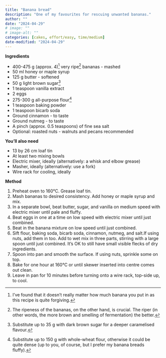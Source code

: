 ```yaml
---
title: "Banana bread"
description: "One of my favourites for rescuing unwanted bananas."
author: ""
date: "2024-04-29"
# image: ""
# image-alt: ""
categories: [cakes, effort/easy, time/medium]
date-modified: "2024-04-29"
---
```


**Ingredients**

-   400-475 g (approx. 4)[^1] very ripe[^2] bananas - mashed
-   50 ml honey or maple syrup
-   125 g butter - softened
-   50 g light brown sugar[^3]
-   1 teaspoon vanilla extract
-   2 eggs
-   275-300 g all-purpose flour[^4]
-   1 teaspoon baking powder
-   1 teaspoon bicarb soda
-   Ground cinnamon - to taste
-   Ground nutmeg - to taste
-   A pinch (approx. 0.5 teaspoons) of fine sea salt
-   Optional: roasted nuts - walnuts and pecans recommended

[^1]: I've found that it doesn't really matter how much banana you put in as this recipe is quite forgiving.

[^2]: The ripeness of the bananas, on the other hand, is crucial. The riper (in other words, the more brown and smelling of fermentation) the better.

[^3]: Substitute up to 35 g with dark brown sugar for a deeper caramelised flavour.

[^4]: Substitute up to 150 g with whole-wheat flour, otherwise it could be quite dense (up to you, of course, but I prefer my banana breads fluffy).

**You'll also need**

-   13 by 26 cm loaf tin
-   At least two mixing bowls
-   Electric mixer, ideally (alternatively: a whisk and elbow grease)
-   Masher, ideally (alternatively: use a fork)
-   Wire rack for cooling, ideally

**Method**

1.  Preheat oven to 160°C. Grease loaf tin.
2.  Mash bananas to desired consistency. Add honey or maple syrup and mix.
3.  In a separate bowl, beat butter, sugar, and vanilla on medium speed with electric mixer until pale and fluffy.
4.  Beat eggs in one at a time on low speed with electric mixer until just combined.
5.  Beat in the banana mixture on low speed until just combined.
6.  Sift flour, baking soda, bicarb soda, cinnamon, nutmeg, and salt.If using nuts, add them in too. Add to wet mix in three parts, stirring with a large spoon until just combined. It's OK to still have small visible flecks of dry ingredients.
7.  Spoon into pan and smooth the surface. If using nuts, sprinkle some on top.
8.  Bake for one hour at 160°C or until skewer inserted into centre comes out clean.
9.  Leave in pan for 10 minutes before turning onto a wire rack, top-side up, to cool.
